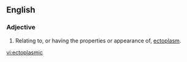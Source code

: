 ==English==

===Adjective===
{{en-adj}}

# Relating to, or having the properties or appearance of, [[ectoplasm]].

[[vi:ectoplasmic]]